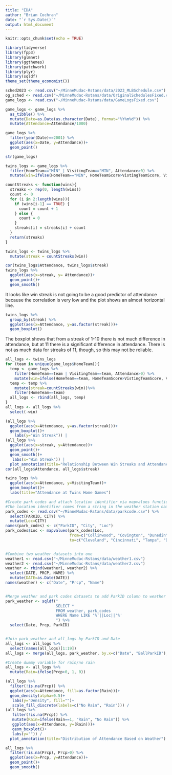 ```yaml
---
title: "EDA"
author: "Brian Cochran"
date: "`r Sys.Date()`"
output: html_document
---
```


```r
knitr::opts_chunk$set(echo = TRUE)
```

```r
library(tidyverse)
library(fpp3)
library(glmnet)
library(ggthemes)
library(patchwork)
library(plyr)
library(sqldf)
theme_set(theme_economist())
```

```r
sched2023 <- read.csv("~/MinneMudac-Rstans/data/2023_MLBSchedule.csv")
og_sched <- read.csv("~/MinneMudac-Rstans/data/OriginalSchedulesFixed.csv")
game_logs <- read.csv("~/MinneMudac-Rstans/data/GameLogsFixed.csv")
```

```r
game_logs <- game_logs %>%
  as_tibble() %>%
  mutate(Date=as.Date(as.character(Date), format="%Y%m%d")) %>%
  mutate(Attendance=Attendance/1000)

game_logs %>%
  filter(year(Date)==2001) %>%
  ggplot(aes(x=Date, y=Attendance))+
  geom_point()

str(game_logs)
```

```r
twins_logs <- game_logs %>%
  filter(HomeTeam=="MIN" | VisitingTeam=="MIN", Attendance>0) %>%
  mutate(win=ifelse(HomeTeam=="MIN", HomeTeamScore>VistingTeamScore, VistingTeamScore>HomeTeamScore))

countStreaks <- function(wins){
  streaks <- rep(0, length(wins))
  count <- 0
  for (i in 2:length(wins)){
    if (wins[i-1] == TRUE) {
      count = count + 1
    } else {
      count = 0
    }
    streaks[i] = streaks[i] + count
  }
  return(streaks)
}

twins_logs <- twins_logs %>%
  mutate(streak = countStreaks(win))

cor(twins_logs$Attendance, twins_logs$streak)
twins_logs %>%
  ggplot(aes(x=streak, y= Attendance))+
  geom_point()+
  geom_smooth()
```

It looks like win streak is not going to be a good predictor of attendance because the correlation is very low and the plot shows an almost horizontal line.

```r
twins_logs %>%
  group_by(streak) %>%
  ggplot(aes(x=Attendance, y=as.factor(streak)))+
  geom_boxplot()
```

The boxplot shows that from a streak of 1-10 there is not much difference in attendance, but at 11 there is a significant difference in attendance. There is not as much data for streaks of 11, though, so this may not be reliable.

```r
all_logs <- twins_logs
for (team in unique(game_logs$HomeTeam)){
  temp <- game_logs %>%
    filter(HomeTeam==team | VisitingTeam==team, Attendance>0) %>%
    mutate(win=ifelse(HomeTeam==team, HomeTeamScore>VistingTeamScore, VistingTeamScore>HomeTeamScore))
  temp <- temp %>%
    mutate(streak=countStreaks(win))%>%
    filter(HomeTeam==team)
  all_logs <- rbind(all_logs, temp)
}
all_logs <- all_logs %>%
  select(-win)

(all_logs %>%
  ggplot(aes(x=Attendance, y=as.factor(streak)))+
  geom_boxplot()+
    labs(y="Win Streak")) |
(all_logs %>%
  ggplot(aes(x=streak, y=Attendance))+
  geom_point()+
  geom_smooth()+
   labs(x="Win Streak")) |
  plot_annotation(title="Relationship Between Win Streaks and Attendance")
cor(all_logs$Attendance, all_logs$streak)
```

```r
twins_logs %>%
  ggplot(aes(x=Attendance, y=VisitingTeam))+
  geom_boxplot()+
  labs(title="Attendance at Twins Home Games")
```

```r
#Create park codes and attach location identifier via mapvalues function
#The location identifier comes from a string in the weather station name
park_codes <- read.csv("~/MinneMudac-Rstans/data/parkcode.csv") %>%
  select(PARKID, CITY) %>%
  mutate(Loc=CITY)
names(park_codes) <- c("ParkID", "City", "Loc")
park_codes$Loc <- mapvalues(park_codes$Loc,
                            from=c("Collinwood", "Covington", "Dunedin", "Dyersville", "Geauga Lake", "Gloucester City", "Harrison", "Irondequoit", "Lake Buena Vista", "London", "Ludlow", "Maspeth", "Middletown", "Bloomington", "Newburgh Township", "Brooklyn", "Queens", "Providence", "Springfield", "Three Rivers", "Troy", "Warwick", "Watervliet", "Weehawken", "West New York", "New York"),
                            to=c("Cleveland", "Cincinnati", "Tampa", "Dubuque", "Cleveland", "Philadelphia", "Newark", "Rochester", "Orlando", "Heathrow", "Cincinnati", "JFK", "Hartford", "Minneapolis", "Evansville", "JFK", "JFK", "Rhode Island", "Hartford", "Syracuse", "Albany", "Rhode Island", "Albany", "JFK", "JFK", "JFK"))


#Combine two weather datasets into one
weather1 <- read.csv("~/MinneMudac-Rstans/data/weather1.csv")
weather2 <- read.csv("~/MinneMudac-Rstans/data/weather2.csv")
weather <- rbind(weather1, weather2) %>%
  select(DATE, PRCP, NAME) %>%
  mutate(DATE=as.Date(DATE))
names(weather) <- c("Date", "Prcp", "Name")


#Merge weather and park codes datasets to add ParkID column to weather
park_weather <- sqldf("
                      SELECT *
                      FROM weather, park_codes
                      WHERE Name LIKE '%'||Loc||'%'
                      ") %>%
  select(Date, Prcp, ParkID)


#Join park_weather and all_logs by ParkID and Date
all_logs <- all_logs %>%
  select(names(all_logs)[1:19])
all_logs <- merge(all_logs, park_weather, by.x=c("Date", "BallParkID"), by.y=c("Date", "ParkID"), all.x=TRUE)

#Create dummy variable for rain/no rain
all_logs <- all_logs %>%
  mutate(Rain=ifelse(Prcp>0, 1, 0))
```

```r
(all_logs %>%
  filter(!is.na(Prcp)) %>%
  ggplot(aes(x=Attendance, fill=as.factor(Rain)))+
  geom_density(alpha=0.5)+
   labs(y="Density", fill="")+
   scale_fill_discrete(labels=c("No Rain", "Rain"))) /
(all_logs %>%
   filter(!is.na(Prcp)) %>%
   mutate(Rain=ifelse(Rain==1, "Rain", "No Rain")) %>%
   ggplot(aes(x=Attendance, y=(Rain)))+
   geom_boxplot()+
   labs(y="")) /
  plot_annotation(title="Distribution of Attendance Based on Weather")
```

```r
all_logs %>%
  filter(!is.na(Prcp), Prcp>0) %>%
  ggplot(aes(x=Prcp, y=Attendance))+
  geom_point()+
  geom_smooth()
```